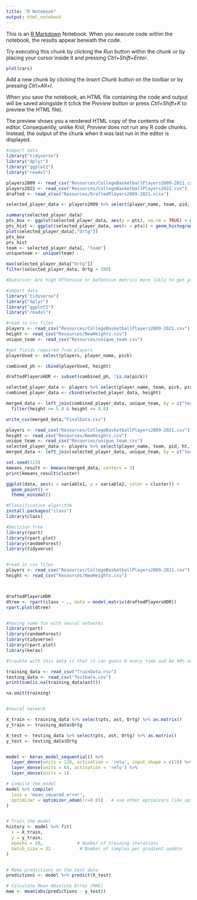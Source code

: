 ```yaml
---
title: "R Notebook"
output: html_notebook
---
```


This is an [R Markdown](http://rmarkdown.rstudio.com) Notebook. When you execute code within the notebook, the results appear beneath the code. 

Try executing this chunk by clicking the *Run* button within the chunk or by placing your cursor inside it and pressing *Ctrl+Shift+Enter*. 

```r
plot(cars)
```

Add a new chunk by clicking the *Insert Chunk* button on the toolbar or by pressing *Ctrl+Alt+I*.

When you save the notebook, an HTML file containing the code and output will be saved alongside it (click the *Preview* button or press *Ctrl+Shift+K* to preview the HTML file).

The preview shows you a rendered HTML copy of the contents of the editor. Consequently, unlike *Knit*, *Preview* does not run any R code chunks. Instead, the output of the chunk when it was last run in the editor is displayed.
```r
#import data 
library("tidyverse") 
library("dplyr")
library("ggplot2")
library("readxl")

players2009 <- read_csv("Resources/CollegeBasketballPlayers2009-2021.csv")
players2022 <- read_csv("Resources/CollegeBasketballPlayers2022.csv")
drafted <- read_xlsx("Resources/DraftedPlayers2009-2021.xlsx")

selected_player_data <- players2009 %>% select(player_name, team, pid, ht, pts, ast, stl, blk, treb, Ortg, drtg, year)

summary(selected_player_data)
pts_box <- ggplot(selected_player_data, aes(y = pts), na.rm = TRUE) + geom_boxplot(fill = '#69b3a2', color='black', alpha = 1) + labs(title = "Boxplot of PTS")
pts_hist <- ggplot(selected_player_data, aes(x = pts)) + geom_histogram(binwidth = 1, fill = "yellow", color = "black") + labs(title = "Distribution of PTS", x = "PTS")
plot(selected_player_data[,"Ortg"])
pts_box
pts_hist
team <- selected_player_data[, "team"]
uniqueteam <- unique(team)

max(selected_player_data["Ortg"])
filter(selected_player_data, Ortg > 380)


```

```r
#Question: Are high Offensive or Defensive metrics more likly to get you drafted?

#import data 
library("tidyverse") 
library("dplyr")
library("ggplot2")
library("readxl")

#read in csv files
players <- read_csv("Resources/CollegeBasketballPlayers2009-2021.csv")
height <- read_csv("Resources/NewHeights.csv")
unique_team <- read_csv("Resources/unique_team.csv")

#get fields required from players
playerUsed <- select(players, player_name, pick)

combined_ph <- cbind(playerUsed, height)

draftedPlayersHDR <- subset(combined_ph, !is.na(pick))

selected_player_data <- players %>% select(player_name, team, pick, pid, pts, ast, stl, blk, treb, Ortg, drtg, year)
combined_player_data <- cbind(selected_player_data, height)

merged_data <- left_join(combined_player_data, unique_team, by = c("team" = "team")) %>%
  filter(height >= 5.0 & height <= 8.0)

write_csv(merged_data,"FinalData.csv")


```




```r
players <- read_csv("Resources/CollegeBasketballPlayers2009-2021.csv")
height <- read_csv("Resources/NewHeights.csv")
unique_team <- read_csv("Resources/unique_team.csv")
selected_player_data <- players %>% select(player_name, team, pid, ht, pts, ast, stl, blk, treb, Ortg, drtg, year)
merged_data <- left_join(selected_player_data, unique_team, by = c("team" = "team"))

set.seed(123) 
kmeans_result <- kmeans(merged_data, centers = 3)
print(kmeans_result$cluster)

ggplot(data, aes(x = variable1, y = variable2, color = cluster)) + 
  geom_point() +
  theme_minimal()
```

```r
#Classification algorithm 
install.packages("class")
library(class)


```

```r
#Decision Tree
library(rpart) 
library(rpart.plot)
library(randomForest)
library(tidyverse)


#read in csv files
players <- read_csv("Resources/CollegeBasketballPlayers2009-2021.csv")
height <- read_csv("Resources/NewHeights.csv")



draftedPlayersHDR
dtree <- rpart(class ~ ., data = model.matrix(draftedPlayersHDR))
rpart.plot(dtree)


#having some fun with neural networks 
library(rpart)
library(randomForest)
library(tidyverse)
library(rpart.plot)
library(keras)

#trouble with this data is that it can guess 0 every time and be 98% accurate because there are so few 1's in the drafted column

training_data <- read_csv("TrainData.csv")
testing_data <- read_csv("TestData.csv")
print(sum(is.na(training_data$ast)))

na.omit(training)


#neural network

X_train <- training_data %>% select(pts, ast, Ortg) %>% as.matrix()
y_train <- training_data$Ortg

X_test <- testing_data %>% select(pts, ast, Ortg) %>% as.matrix()
y_test <- testing_data$Ortg


model <- keras_model_sequential() %>%
  layer_dense(units = 128, activation = 'relu', input_shape = c(3)) %>%
  layer_dense(units = 64, activation = 'relu') %>%
  layer_dense(units = 1)

# Compile the model
model %>% compile(
  loss = 'mean_squared_error',  
  optimizer = optimizer_adam(lr=0.01)   # use other optimizers like optimizer_sgd() if needed
)


# Train the model
history <- model %>% fit(
  x = X_train,
  y = y_train,
  epochs = 20,             # Number of training iterations
  batch_size = 32           # Number of samples per gradient update
)


# Make predictions on the test data
predictions <- model %>% predict(X_test)

# Calculate Mean Absolute Error (MAE)
mae <- mean(abs(predictions - y_test))

```
